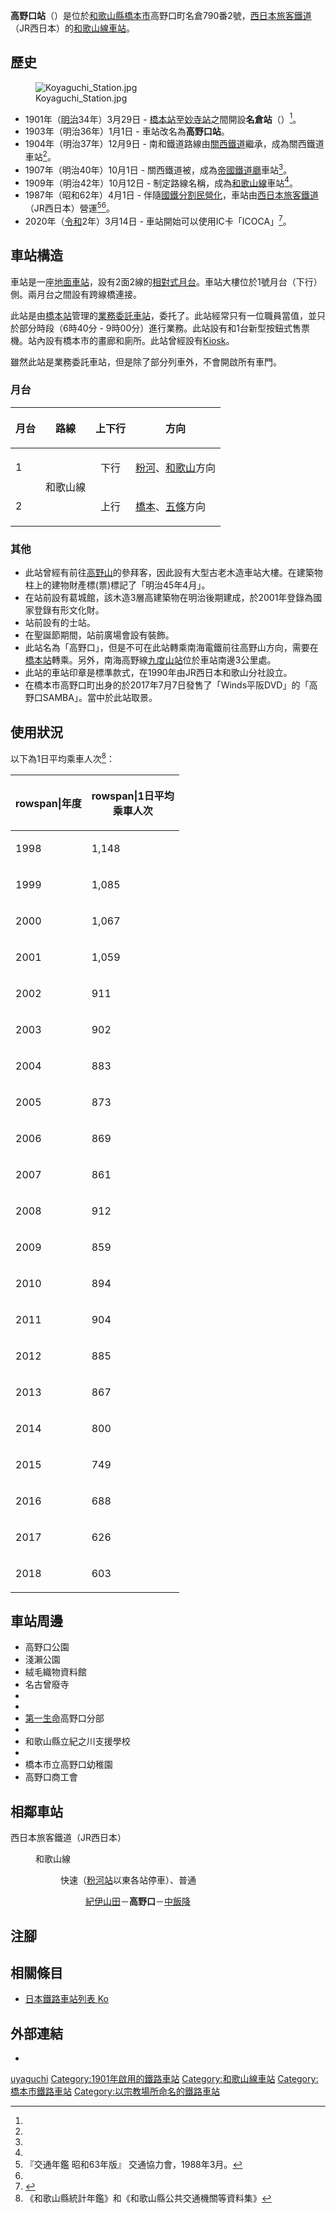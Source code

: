 {{NoteTA|G1=Transport
|T=zh-hans:高野口站;zh-hk:高野口站;zh-tw:高野口車站;
|1=zh-hans:高野口站;zh-hk:高野口站;zh-tw:高野口車站;
}}
{{Infobox station
|公司色 = #0072bc
|站名 = 高野口*
|圖片 = JR-west koyaguti Station.jpg
|圖片說明 = 車站入口
|日文原名 = 高野口
|平假名 = こうやぐち
|羅馬拼音 = Kōyaguchi
|副站名 = 
|電報略號 = コク
|所在地 = {{JPN}}[[和歌山縣|和歌山縣]][[橋本市|橋本市]]高野口町名倉790番2號
|座標 = {{coord|34|18|27.1|N|135|33|26|E|type:railwaystation_region:JP-24|display=inline,title}}
|車站構造 = [[地面車站|地面車站]]
|月台配置 = 2面2線
|啟用年月日 = 1901年（[[明治|明治]]34年）3月29日<ref name="sone42">{{Cite book|author={{Translink|ja|曽根悟|曾根悟}}（監修）|title=週刊 歴史でめぐる鉄道全路線 国鉄・JR|editor=朝日新聞出版分冊百科編集部（編集）|publisher=[[朝日新聞出版|朝日新聞出版]]|series=週刊朝日百科|volume=42号 阪和線・和歌山線・桜井線・湖西線・関西空港線|date=2010-05-16|pages=20-21|language=ja}}</ref>
|廢站年月日 = 
|乘客人數 = 603
|上下車人次 = 
|統計年度 = 2018
|轉車 = 
|全寬備註 = [[業務委托車站|業務委托車站]]<br />* 在1903年前，此站曾經名為名倉站。
|adjacent = {{Adjacent stations|system=西日本旅客鐵道近畿地域路線|line=KT|left=紀伊山田|right=中飯降|note-left=2.6km|note-mid=距離[[王寺站_(日本)|王寺]]48.0km|note-right=2.4km}}
}}
'''高野口站'''（{{jpn|j=高野口駅|hg=こうやぐちえき|rm=Kōyaguchi eki|f=y}}）是位於[[和歌山縣|和歌山縣]][[橋本市|橋本市]]高野口町名倉790番2號，[[西日本旅客鐵道|西日本旅客鐵道]]（JR西日本）的[[和歌山線|和歌山線]][[鐵路車站|車站]]。

== 歷史 ==
[[File:Koyaguchi_Station.jpg|thumb]]
* 1901年（[[明治|明治]]34年）3月29日 - {{Translink|ja|紀和鉄道|紀和鐵道}}[[橋本站_(和歌山縣)|橋本站]]至[[妙寺站|妙寺站]]之間開設'''名倉站'''（{{jpn|j=名倉駅|hg=なくらえき}}）<ref name="sone42"/>。
* 1903年（明治36年）1月1日 - 車站改名為'''高野口站'''。
* 1904年（明治37年）12月9日 - 南和鐵道路線由[[關西鐵道|關西鐵道]]繼承，成為關西鐵道車站<ref name="sone42"/>。
* 1907年（明治40年）10月1日 - 關西鐵道被{{Translink|ja|鉄道国有法|鐵道國有法|國有化}}，成為[[帝國鐵道廳|帝國鐵道廳]]車站<ref name="sone42"/>。
* 1909年（明治42年）10月12日 - 制定路線名稱，成為[[和歌山線|和歌山線]]車站<ref name="sone42"/>。
* 1987年（昭和62年）4月1日 - 伴隨[[國鐵分割民營化|國鐵分割民營化]]，車站由[[西日本旅客鐵道|西日本旅客鐵道]]（JR西日本）營運<ref name="trafic-yearbook-1988">『交通年鑑 昭和63年版』 交通協力會，1988年3月。</ref><ref name="sone42"/>。
* 2020年（[[令和|令和]]2年）3月14日 - 車站開始可以使用IC卡「ICOCA」<ref>{{Cite press release|url=https://www.westjr.co.jp/press/article/items/191213_00_wakayama.pdf|archiveurl=https://web.archive.org/web/20210104022914/https://www.westjr.co.jp/press/article/items/191213_00_wakayama.pdf|format=PDF|language=ja|title=2020年春ダイヤ改正について|publisher=西日本旅客鉄道和歌山支社|date=2019-12-13|accessdate=2021-01-08|archivedate=2021-01-04}}</ref>。

== 車站構造 ==
車站是一座[[地面車站|地面車站]]，設有2面2線的[[相對式月台|相對式月台]]。車站大樓位於1號月台（下行）側。兩月台之間設有跨線橋連接。

此站是由[[橋本站_(和歌山縣)|橋本站]]管理的[[業務委託車站|業務委託車站]]，委托了{{Translink|ja|JR西日本メンテック|JR西日本Maintec}}。此站經常只有一位職員當值，並只於部分時段（6時40分 - 9時00分）進行業務。此站設有{{Translink|ja|駅収入管理システム|車站收入管理系統|POS終端}}和1台新型按鈕式售票機。站內設有橋本市的畫廊和廁所。此站曾經設有[[Kiosk_(便利商店)|Kiosk]]。

雖然此站是業務委託車站，但是除了部分列車外，不會開啟所有車門。

=== 月台 ===
{| rules="rows" class="wikitable"
!月台!!路線!!上下行!!方向
|-
! 1
| rowspan="2"| {{JR西路線記号|K|T}} 和歌山線
| style="text-align:center" | 下行
| [[粉河站|粉河]]、[[和歌山站|和歌山]]方向
|-
! 2
| style="text-align:center" | 上行
| [[橋本站_(和歌山縣)|橋本]]、[[五條站_(奈良縣)|五條]]方向
|}

=== 其他 ===
* 此站曾經有前往[[高野山|高野山]]的參拜客，因此設有大型古老木造車站大樓。在建築物柱上的建物財產標(票)標記了「明治45年4月」。
* 在站前設有葛城館，該木造3層高建築物在明治後期建成，於2001年登錄為國家登錄有形文化財。
* 站前設有的士站。
* 在聖誕節期間，站前廣場會設有裝飾。
* 此站名為「高野口」，但是不可在此站轉乘南海電鐵前往高野山方向，需要在[[橋本站_(和歌山縣)|橋本站]]轉乘。另外，南海高野線[[九度山站|九度山站]]位於車站南邊3公里處。
* 此站的車站印章是標準款式，在1990年由JR西日本和歌山分社設立。
* 在橋本市高野口町出身的{{Translink|ja|ウインズ (バンド)|Winds (樂隊)|Winds平阪}}於2017年7月7日發售了「Winds平阪DVD」的「高野口SAMBA」。當中於此站取景。

== 使用狀況 ==
以下為1日平均乘車人次<ref>《和歌山縣統計年鑑》和《和歌山縣公共交通機關等資料集》</ref>：
{| class="wikitable" style="text-align:right;"
|-
!rowspan|年度
!rowspan|1日平均<br>乘車人次
|-
|1998
|1,148
|-
|1999
|1,085
|-
|2000
|1,067
|-
|2001
|1,059
|-
|2002
|911
|-
|2003
|902
|-
|2004
|883
|-
|2005
|873
|-
|2006
|869
|-
|2007
|861
|-
|2008
|912
|-
|2009
|859
|-
|2010
|894
|-
|2011
|904
|-
|2012
|885
|-
|2013
|867
|-
|2014
|800
|-
|2015
|749
|-
|2016
|688
|-
|2017
|626
|-
|2018
|603
|}

== 車站周邊 ==
* 高野口公園
* 淺瀨公園
* 絨毛織物資料館
* 名古曾廢寺
* {{Translink|ja|葛城館}}
* {{Translink|ja|高野口郵便局|高野口郵局}}
* [[第一生命|第一生命]]高野口分部
* {{Translink|ja|和歌山県立伊都中央高等学校|和歌山縣立伊都中央高等學校}}
* 和歌山縣立紀之川支援學校
* {{Translink|ja|橋本市立高野口小学校|橋本市立高野口小學}}
* 橋本市立高野口幼稚園
* 高野口商工會

== 相鄰車站 ==
; 西日本旅客鐵道（JR西日本）
: {{JR西路線記号|K|T}} 和歌山線
:: {{color|#f60|■}}快速（[[粉河站|粉河站]]以東各站停車）、{{color|#999|■}}普通
::: [[紀伊山田站|紀伊山田]]－'''高野口'''－[[中飯降站|中飯降]]
== 注腳 ==
{{Reflist}}
== 相關條目 ==
* [[日本鐵路車站列表_Ko|日本鐵路車站列表 Ko]]
== 外部連結 ==
* {{外部連結/JR西日本車站|0621816|高野口}}{{ja icon}}
{{和歌山線}}
{{DEFAULTSORT:Koyaguchi}}
[[Category:日本鐵路車站_Ko|uyaguchi]]
[[Category:1901年啟用的鐵路車站|Category:1901年啟用的鐵路車站]]
[[Category:和歌山線車站|Category:和歌山線車站]]
[[Category:橋本市鐵路車站|Category:橋本市鐵路車站]]
[[Category:以宗教場所命名的鐵路車站|Category:以宗教場所命名的鐵路車站]]